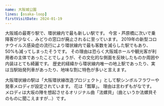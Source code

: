 ```yaml
---
name: 大阪城公園
lines: [osaka-loop]
firstVisitDate: 2024-01-19
---
```



大阪城の最寄り駅で、環状線内で最も新しい駅です。
<AutoStationLink slug="imamiya">今宮</AutoStationLink>・<AutoStationLink slug="ashiharabashi">芦原橋</AutoStationLink>に次いで乗降客が少なく、みどりの窓口が廃止されるに至っています。
2019年の新型コロナウイルス感染症の流行により環状線内で最も客数を減らした駅でもあり、50%も減ってしまったそうです。
その理由は恐らく大阪城ホールや観光客が利用者の主体であったことでしょうが、その文化的な側面を反映したものか周囲や内装はとても綺麗です。
歴史的経緯から環状線内唯一の地上駅であったり、実は当駅始発列車があったり、地味な割に特色が多いと言えます。

大阪環状線の駅は「大阪環状線改造プロジェクト」として駅シンボルフラワーや発車メロディが設定されています。
花は「瓢箪」。
理由は言わずもがなです。
メロディは大坂の陣を想起させるオリジナル曲「法螺貝」（曲というか法螺貝そのものに聞こえますが...）です。
